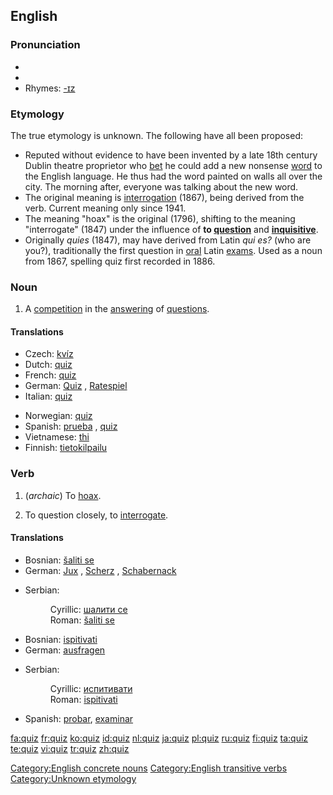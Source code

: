 {{see|Quiz}}
{{wikipedia}}
==English==

===Pronunciation===
*{{SAMPA|/kwIz/}}
*{{IPA|/kwɪz/}}
*Rhymes: [[Rhymes:English:-ɪz|-ɪz]]

===Etymology===
The true etymology is unknown.  The following have all been proposed:
*Reputed without evidence to have been invented by a late 18th century Dublin theatre proprietor who [[bet]] he could add a new nonsense [[word]] to the English language. He thus had the word painted on walls all over the city. The morning after, everyone was talking about the new word.
*The original meaning is [[interrogation]] (1867), being derived from the verb. Current meaning only since 1941.
*The meaning "hoax" is the original (1796), shifting to the meaning "interrogate" (1847) under the influence of '''to [[question]]''' and '''[[inquisitive]]'''.
*Originally ''quies'' (1847), may have derived from Latin ''qui es?'' (who are you?), traditionally the first question in [[oral]] Latin [[exam]]s. Used as a noun from 1867, spelling quiz first recorded in 1886.

===Noun===
{{en-noun|quizzes}}

# A [[competition]] in the [[answer]]ing of [[question]]s.

====Translations====
{{top}}
*Czech: [[kvíz]]
*Dutch: [[#Dutch|quiz]]
*French: [[#French|quiz]] {{m}}
*German: [[Quiz]] {{n}}, [[Ratespiel]] {{n}}
*Italian: [[#Italian|quiz]] {{m}}
{{mid}}
*Norwegian: [[#Norwegian|quiz]]
*Spanish: [[prueba]] {{f}}, [[Spanish|quiz]] {{m}}
*Vietnamese: [[thi]]<!--put this on the Vietnamese page: (meaning [[Test#Noun|test]])-->
*Finnish: [[tietokilpailu]]
{{bottom}}

===Verb===
{{en-verb|quiz|z|es}}

# {{transitive}} (''archaic'') To [[hoax]].
# {{transitive}} To question closely, to [[interrogate]].

====Translations====
{{trans-top|hoax}}
*Bosnian: [[šaliti se]]
*German: [[Jux]] {{m}}, [[Scherz]] {{m}}, [[Schabernack]] {{m}}
{{trans-mid}}
*Serbian:
*:Cyrillic: [[шалити се]]
*:Roman: [[šaliti se]]
{{trans-bottom}}

{{trans-top|interrogate}}
*Bosnian: [[ispitivati]]
*German: [[ausfragen]]
{{trans-mid}}
*Serbian:
*:Cyrillic: [[испитивати]]
*:Roman: [[ispitivati]]
*Spanish: [[probar]], [[examinar]]
{{trans-bottom}}

[[Category:English concrete nouns]]
[[Category:English transitive verbs]]
[[Category:Unknown etymology]]

[[fa:quiz]]
[[fr:quiz]]
[[ko:quiz]]
[[id:quiz]]
[[nl:quiz]]
[[ja:quiz]]
[[pl:quiz]]
[[ru:quiz]]
[[fi:quiz]]
[[ta:quiz]]
[[te:quiz]]
[[vi:quiz]]
[[tr:quiz]]
[[zh:quiz]]